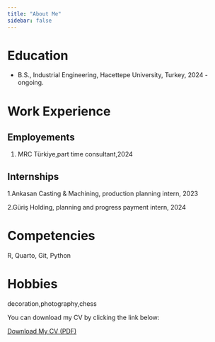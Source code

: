 ```yaml
---
title: "About Me"
sidebar: false 
---
```


# Education

-   B.S., Industrial Engineering, Hacettepe University, Turkey, 2024 - ongoing.

# Work Experience

## Employements

1.  MRC Türkiye,part time consultant,2024

## Internships

1.Ankasan Casting & Machining, production planning intern, 2023

2.Güriş Holding, planning and progress payment intern, 2024

# Competencies

R, Quarto, Git, Python

# Hobbies

decoration,photography,chess

You can download my CV by clicking the link below:

<a href="https://raw.githubusercontent.com/emu430-fall2024-taltaylab/emu-hacettepe-analytics/main/Tutku%20ALTAY%20CV%20(1).pdf" download>Download My CV (PDF)</a>
